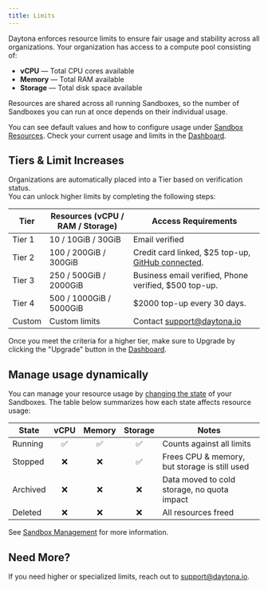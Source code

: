 ```yaml
---
title: Limits
---
```


Daytona enforces resource limits to ensure fair usage and stability across all organizations. Your organization has access to a compute pool consisting of:

- **vCPU** — Total CPU cores available
- **Memory** — Total RAM available
- **Storage** — Total disk space available

Resources are shared across all running Sandboxes, so the number of Sandboxes you can run at once depends on their individual usage.

You can see default values and how to configure usage under [Sandbox Resources](/docs/en/sandbox-management/#sandbox-resources). Check your current usage and limits in the [Dashboard](https://app.daytona.io/dashboard/limits).

## Tiers & Limit Increases

Organizations are automatically placed into a Tier based on verification status.\
You can unlock higher limits by completing the following steps:

| Tier   | Resources (vCPU / RAM / Storage) | Access Requirements                                                                                                     |
| ------ | -------------------------------- | ----------------------------------------------------------------------------------------------------------------------- |
| Tier 1 | 10 / 10GiB / 30GiB               | Email verified                                                                                                          |
| Tier 2 | 100 / 200GiB / 300GiB            | Credit card linked, $25 top-up, [GitHub connected](/docs/en/linked-accounts#how-to-link-an-account). |
| Tier 3 | 250 / 500GiB / 2000GiB           | Business email verified, Phone verified, $500 top-up.                                                                   |
| Tier 4 | 500 / 1000GiB / 5000GiB          | $2000 top-up every 30 days.                                                                                             |
| Custom | Custom limits                    | Contact [support@daytona.io](mailto:support@daytona.io)                                                                 |

Once you meet the criteria for a higher tier, make sure to Upgrade by clicking the "Upgrade" button in the [Dashboard](https://app.daytona.io/dashboard/limits).

## Manage usage dynamically

You can manage your resource usage by [changing the state](http://localhost:4321/docs/sandbox-management#sandbox-lifecycle) of your Sandboxes. The table below summarizes how each state affects resource usage:

| State      | vCPU | Memory | Storage | Notes                                                      |
|------------|:-------:|:--------:|:------:|------------------------------------------------------------|
| Running |   ✅    |   ✅     |  ✅   | Counts against all limits                                  |
| Stopped |   ❌    |   ❌     |  ✅   | Frees CPU & memory, but storage is still used                 |
| Archived|   ❌    |   ❌     |  ❌   | Data moved to cold storage, no quota impact                |
| Deleted |   ❌    |   ❌     |  ❌   | All resources freed                                        |

See [Sandbox Management](/docs/en/sandbox-management/) for more information.

## Need More?

If you need higher or specialized limits, reach out to [support@daytona.io](mailto:support@daytona.io).
